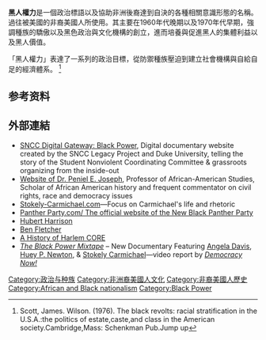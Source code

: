 {{Expand language|1=en|time=2020-07-10T17:50:55+00:00}}
'''黑人權力'''是一個政治標語以及協助非洲後裔達到自決的各種相關意識形態的名稱。過往被美國的非裔美國人所使用。其主要在1960年代晚期以及1970年代早期，強調種族的驕傲以及黑色政治與文化機構的創立，進而培養與促進黑人的集體利益以及黑人價值。

「黑人權力」表達了一系列的政治目標，從防禦種族壓迫到建立社會機構與自給自足的經濟體系。
<ref>Scott, James. Wilson. (1976). The black revolts: racial stratification in the U.S.A.:the politics of estate,caste,and class in the American society.Cambridge,Mass: Schenkman Pub.Jump up</ref>

== 参考资料 ==
{{Reflist|30em}}
==外部連結==
* [https://snccdigital.org/resources/themes/black-power/ SNCC Digital Gateway: Black Power]{{Wayback|url=https://snccdigital.org/resources/themes/black-power/ |date=20171110061625 }}, Digital documentary website created by the SNCC Legacy Project and Duke University, telling the story of the Student Nonviolent Coordinating Committee & grassroots organizing from the inside-out
* [http://www.penielejoseph.com Website of Dr. Peniel E. Joseph]{{Wayback|url=http://www.penielejoseph.com/ |date=20200421215734 }}, Professor of African-American Studies, Scholar of African American history and frequent commentator on civil rights, race and democracy issues
* [https://web.archive.org/web/20100419065102/http://stokely-carmichael.com/ Stokely-Carmichael.com]—Focus on Carmichael's life and rhetoric
* [http://www.newBlack Panther Party.com/ The official website of the New Black Panther Party]{{dead link|date=November 2016 |bot=InternetArchiveBot |fix-attempted=yes }}
* [https://web.archive.org/web/20061008142331/http://www.iww.org/culture/biography/HubertHarrison1.shtml Hubert Harrison]
* [https://web.archive.org/web/20110228100851/http://www.iww.org/culture/biography/BenFletcher1.shtml Ben Fletcher]
* [http://harlemcore.com   A History of Harlem CORE]{{Wayback|url=http://harlemcore.com/ |date=20200220021644 }}
* [http://www.democracynow.org/2011/1/24/the_black_power_mixtape_danny_glover ''The Black Power Mixtape'']{{Wayback|url=http://www.democracynow.org/2011/1/24/the_black_power_mixtape_danny_glover |date=20171210181107 }} – New Documentary Featuring [[安吉拉·戴维斯|Angela Davis]], [[Huey_P._Newton|Huey P. Newton]], & [[Stokely_Carmichael|Stokely Carmichael]]—video report by ''[[Democracy_Now!|Democracy Now!]]''

{{Black Panther Party}}

[[Category:政治与种族|Category:政治与种族]]
[[Category:非洲裔美國人文化|Category:非洲裔美國人文化]]
[[Category:非裔美國人歷史|Category:非裔美國人歷史]]
[[Category:African_and_Black_nationalism|Category:African and Black nationalism]]
[[Category:Black_Power|Category:Black Power]]